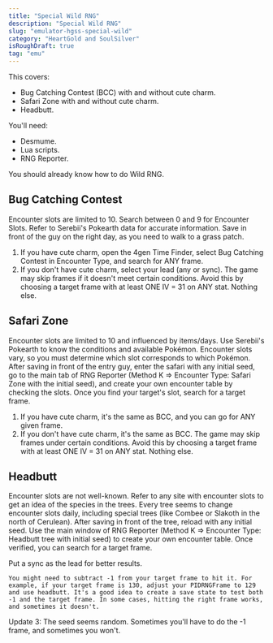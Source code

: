 ```yaml
---
title: "Special Wild RNG"
description: "Special Wild RNG"
slug: "emulator-hgss-special-wild"
category: "HeartGold and SoulSilver"
isRoughDraft: true
tag: "emu"
---
```


This covers:

- Bug Catching Contest (BCC) with and without cute charm.
- Safari Zone with and without cute charm.
- Headbutt.

You'll need:

- Desmume.
- Lua scripts.
- RNG Reporter.

You should already know how to do Wild RNG.

## Bug Catching Contest

Encounter slots are limited to 10. Search between 0 and 9 for Encounter Slots. Refer to Serebii's Pokearth data for accurate information. Save in front of the guy on the right day, as you need to walk to a grass patch.

1. If you have cute charm, open the 4gen Time Finder, select Bug Catching Contest in Encounter Type, and search for ANY frame.
2. If you don't have cute charm, select your lead (any or sync). The game may skip frames if it doesn't meet certain conditions. Avoid this by choosing a target frame with at least ONE IV = 31 on ANY stat. Nothing else.

## Safari Zone

Encounter slots are limited to 10 and influenced by items/days. Use Serebii's Pokearth to know the conditions and available Pokémon. Encounter slots vary, so you must determine which slot corresponds to which Pokémon. After saving in front of the entry guy, enter the safari with any initial seed, go to the main tab of RNG Reporter (Method K => Encounter Type: Safari Zone with the initial seed), and create your own encounter table by checking the slots. Once you find your target's slot, search for a target frame.

1. If you have cute charm, it's the same as BCC, and you can go for ANY given frame.
2. If you don't have cute charm, it's the same as BCC. The game may skip frames under certain conditions. Avoid this by choosing a target frame with at least ONE IV = 31 on ANY stat. Nothing else.

## Headbutt

Encounter slots are not well-known. Refer to any site with encounter slots to get an idea of the species in the trees. Every tree seems to change encounter slots daily, including special trees (like Combee or Slakoth in the north of Cerulean). After saving in front of the tree, reload with any initial seed. Use the main window of RNG Reporter (Method K => Encounter Type: Headbutt tree with initial seed) to create your own encounter table. Once verified, you can search for a target frame.

Put a sync as the lead for better results.

```
You might need to subtract -1 from your target frame to hit it. For example, if your target frame is 130, adjust your PIDRNGFrame to 129 and use headbutt. It's a good idea to create a save state to test both -1 and the target frame. In some cases, hitting the right frame works, and sometimes it doesn't.
```

Update 3: The seed seems random. Sometimes you'll have to do the -1 frame, and sometimes you won't.
